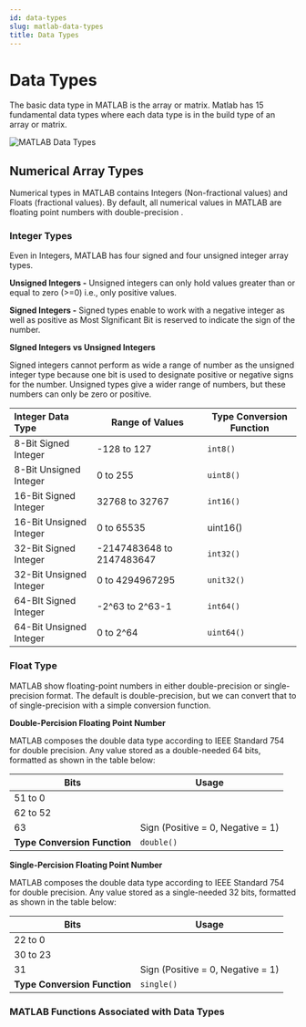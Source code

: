 ```yaml
---
id: data-types
slug: matlab-data-types
title: Data Types
---
```

# Data Types

The basic data type in MATLAB is the array or matrix. Matlab has 15 fundamental data types where each data type is in the build type of an array or matrix.

![MATLAB Data Types](https://static.javatpoint.com/tutorial/matlab/images/matlab-data-types.png)

## Numerical Array Types

Numerical types in MATLAB contains Integers (Non-fractional values) and Floats (fractional values). By default, all numerical values in MATLAB are floating point numbers with double-precision .

### Integer Types

Even in Integers, MATLAB has four signed and four unsigned integer array types.

**Unsigned Integers -** Unsigned integers can only hold values greater than or equal to zero (>=0) i.e., only positive values.

**Signed Integers -** Signed types enable to work with a negative integer as well as  positive as Most SIgnificant Bit is reserved to indicate the sign of the number.

**SIgned Integers vs Unsigned Integers**

Signed integers cannot perform as wide a range of number as the unsigned integer type because one bit is used to designate positive or negative signs for the number. Unsigned types give a wider range of numbers, but these numbers can only be zero or positive.

| Integer Data Type       | Range of Values           | Type Conversion Function |
| :---------------------- | ------------------------- | ------------------------ |
| 8-Bit Signed Integer    | -128 to 127               | `int8()`                 |
| 8-Bit Unsigned Integer  | 0 to 255                  | `uint8()`                |
| 16-Bit Signed Integer   | 32768 to 32767            | `int16()`                |
| 16-Bit Unsigned Integer | 0 to 65535                | uint16()                 |
| 32-Bit Signed Integer   | -2147483648 to 2147483647 | `int32()`                |
| 32-Bit Unsigned Integer | 0 to 4294967295           | `unit32()`               |
| 64-BIt Signed Integer   | -2^63 to 2^63-1           | `int64()`                |
| 64-Bit Unsigned Integer | 0 to 2^64                 | `uint64()`               |

### Float Type

MATLAB show floating-point numbers in either double-precision or single-precision format. The default is double-precision, but we can convert that to of single-precision with a simple conversion function.

**Double-Percision Floating Point Number**

MATLAB composes the double data type according to IEEE Standard 754 for  double precision. Any value stored as a double-needed 64 bits, formatted as shown in the table below:

| Bits                         | Usage                             |
| ---------------------------- | --------------------------------- |
| 51 to 0                      |                                   |
| 62 to 52                     |                                   |
| 63                           | Sign (Positive = 0, Negative = 1) |
| **Type Conversion Function** | `double()`                        |

**Single-Percision Floating Point Number**

MATLAB composes the double data type according to IEEE Standard 754 for  double precision. Any value stored as a single-needed 32 bits, formatted as shown in the table below:

| Bits                         | Usage                             |
| ---------------------------- | --------------------------------- |
| 22 to 0                      |                                   |
| 30 to 23                     |                                   |
| 31                           | Sign (Positive = 0, Negative = 1) |
| **Type Conversion Function** | `single()`                        |

### MATLAB Functions Associated with Data Types

















